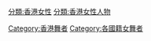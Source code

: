 {{Commons category|Dancers from Hong Kong}}
[[分類:香港女性|分類:香港女性]]
[[分類:香港女性人物|分類:香港女性人物]]
[[Category:香港舞者|Category:香港舞者]]
[[Category:各國籍女舞者‎|Category:各國籍女舞者‎]]